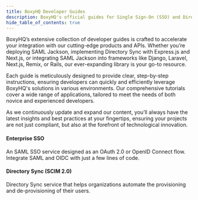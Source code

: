 ```yaml
---
title: BoxyHQ Developer Guides
description: BoxyHQ's official guides for Single Sign-On (SSO) and Directory Sync.
hide_table_of_contents: true
---
```



BoxyHQ’s extensive collection of developer guides is crafted to accelerate your integration with our cutting-edge products and APIs. Whether you’re deploying SAML Jackson, implementing Directory Sync with Express.js and Next.js, or integrating SAML Jackson into frameworks like Django, Laravel, Next.js, Remix, or Rails, our ever-expanding library is your go-to resource.

Each guide is meticulously designed to provide clear, step-by-step instructions, ensuring developers can quickly and efficiently leverage BoxyHQ's solutions in various environments. Our comprehensive tutorials cover a wide range of applications, tailored to meet the needs of both novice and experienced developers.

As we continuously update and expand our content, you’ll always have the latest insights and best practices at your fingertips, ensuring your projects are not just compliant, but also at the forefront of technological innovation.

<div className="container" style={{ padding: 0 }}>
  <div className="row is-multiline">
    <div className="col col--6 margin-bottom--sm">
      <Link className="card" to="/guides/jackson" style={{ height: '100%' }}>
        <div className="card__body">
          <h4>Enterprise SSO</h4>
          <div>
            An SAML SSO service designed as an OAuth 2.0 or OpenID Connect flow.
            Integrate SAML and OIDC with just a few lines of code.
          </div>
        </div>
      </Link>
    </div>
    <div className="col col--6 margin-bottom--sm">
      <Link
        className="card"
        to="/guides/directory-sync"
        style={{ height: '100%' }}
      >
        <div className="card__body">
          <h4>Directory Sync (SCIM 2.0)</h4>
          <div>
            Directory Sync service that helps organizations automate the
            provisioning and de-provisioning of their users.
          </div>
        </div>
      </Link>
    </div>
  </div>
</div>
